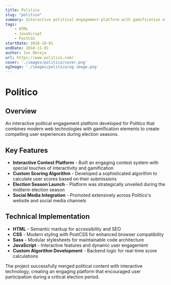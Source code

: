 ```yaml
---
title: Politico
slug: "politico"
summary: Interactive political engagement platform with gamification elements and custom scoring algorithm, launched during election season.
tags:
    - HTML
    - JavaScript
    - PostCSS
startDate: 2018-10-01
endDate: 2018-11-01
author: Ion Obreja
url: https://www.politico.com/
cover: './images/politico/cover.png'
ogImage: './images/politico/og-image.png'
---
```


# Politico

## **Overview**

An interactive political engagement platform developed for Politico that combines modern web technologies with gamification elements to create compelling user experiences during election seasons.

## **Key Features**

- **Interactive Contest Platform** - Built an engaging contest system with special touches of interactivity and gamification
- **Custom Scoring Algorithm** - Developed a sophisticated algorithm to calculate user scores based on their submissions
- **Election Season Launch** - Platform was strategically unveiled during the midterm election season
- **Social Media Integration** - Promoted extensively across Politico's website and social media channels

## **Technical Implementation**

- **HTML** - Semantic markup for accessibility and SEO
- **CSS** - Modern styling with PostCSS for enhanced browser compatibility
- **Sass** - Modular stylesheets for maintainable code architecture
- **JavaScript** - Interactive features and dynamic user engagement
- **Custom Algorithm Development** - Backend logic for real-time score calculations

The project successfully merged political content with interactive technology, creating an engaging platform that encouraged user participation during a critical election period.
